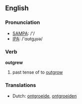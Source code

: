 ==English==

===Pronunciation===
*[[w:SAMPA|SAMPA]]: /'/
*[[w:IPA|IPA]]: /'ɑʊtgɻʊə/

===Verb===
'''outgrew'''

# past tense of to [[outgrow]]

===Translations===
*Dutch: [[ontgroeide]], [[ontgroeiden]]
